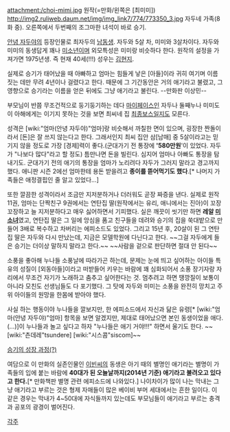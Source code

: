 attachment:/choi-mimi.jpg
원작(=만화/왼쪽은 [최미미])
http://img2.ruliweb.daum.net/img/img_link7/774/773350_3.jpg
자두네 가족(8화 중). 오른쪽에서 두번째의 조그마한 녀석이 바로 승기.

[[안녕 자두야]]의 등장인물로 최자두의 [[남동생]]. 자두와 5살 차, 미미와 3살차이다. 자두와 미미의 동생답게 꽤나 [[미소년]]이며 외모특성은 미미랑 비슷하다 한다. 원작의 설정을 가져가면 1975년생. 즉 현재 40세(!!!) 성우는 [[김현지]].

실제로 승기가 태어났을 때 아빠하고 엄마는 힘들게 낳은 [아들]이라 귀히 여기며 이름짓는 데만 무려 4년이나 걸렸다고 한다. 때문에 그 기간동안은 거의 애기라고 불렸고, 그 영향으로 승기라는 이름을 얻은 뒤에도 그냥 애기라고 불린다. --만화판 이상민--

부모님이 반쯤 무조건적으로 둥기둥기하는 데다 [[마이페이스]]인 자두나 둘째누나 미미도 이 아해에게는 이기지 못하는 것을 보면 최씨네 집 [[최종보스]]일지도 모른다.

성격은 [wiki:"엄마(안녕 자두야)"엄마]랑 비슷해서 까칠한 면이 있으며, 굉장한 짠돌이라서 [돈]은 잘 쓰지 않는다고 한다. 그래서인지 최씨 집안 삼[남매] 중 5살이라고는 믿기지 않을 정도로 가장 [경제]력이 좋다.(군대가기 전 통장에 ''''580만원''''이 있었다. 자두가 "나보다 많다"라고 할 정도) 틈만나면 돈을 빌린다. 심지어 엄마나 아빠도 통장을 탐내기도. 군대가기 전의 애기의 통장을 엄마가 노리려다 자두가 그러지 말라고 경고까지 했다. 애니판 시즌 2에선 엄마한테 용돈 받을려고 '''종이를 뜯어먹기도 했다'''.[* 나머지 가족들은 애정결핍인 줄 알고 있었다...]

또한 깔끔한 성격이라서 조금만 지저분하거나 더러워도 곧장 짜증을 낸다. 실제로 원작11권, 엄마는 단짝친구 9권에서는 연탄집 딸(원작에서는 유리, 애니에서는 진아)이 꼬장꼬장하고 늘 지저분하다고 매우 싫어하면서 기피했다. 실은 깨끗이 씻기만 하면 '''레알 [[미소녀]]'''였고, 연탄집 딸은 그 일에 앙심을 품고 친구들을 데려와 승기의 집을 쑥대밭으로 만들어 3배로 복수하고 차버리는 에피소드도 있었다. 그리고 15년 후, 20살이 된 그 연탄집 딸은 자두와 다시 만났는데, 지금은 모델학원에 다닌다고 한다. ~~그걸 자두에게 들은 승기는 더이상 말하지 말라고 한다.~~ ~~사람을 겉으로 판단하면 절대 안 된다~~

소풍을 좋아해 누나들 소풍날에 따라가곤 하는데, 문제는 눈에 띄고 싶어하는 아이들 특유의 성질이 [외동아들]이라고 떠받들어 키우는 바람에 꽤 심화되어서 소풍 장기자랑 자리에서 무조건 자기가 노래하고 춤추고 싶어한다는 것. 멈추려고 하면 땡깡질이 보통이 아니라 모친도 선생님들도 다 포기했다. 그 탓에 자두와 미미는 소풍을 완전히 망치고 주위 아이들의 원망을 한몸에 받아야 했다.

사실 하는 행동이야 누나들을 깔보지만, 한 에피소드에서 자신과 닮은 유령[* [wiki:"엄마(안녕 자두야)"엄마] 항목을 보면 알겠지만, 제대로 태어났으면 본인 동생이었을 애다.(…)]이 누나들과 놀고 싶다고 하자 "누나들은 애기 거야!!!" 하면서 울기도 한다. ~~[wiki:"츤데레"tsundere] [wiki:"시스콤"siscom]~~

[http://blog.naver.com/carlove2006/162990593 승기의 성장 과정(?)]

여담으로 이 만화의 실존인물인 [[이빈]]씨의 동생은 아기 때의 별명인 애기라는 별명이 가족들의 입에 붙는 바람에 '''40대가 된 오늘날까지(2014년 기준) 애기라고 불려오고 있다고 한다.'''[* 만화책판 별명 관련 에피소드에 나와있다.] 나이차이가 많이 나는 막내는 그냥 애기라고 부르는 것은 형제 자매들이 많은 베이비 부머 세대에서는 흔한 일이다. 이 같은 경우는 막내가 4~50대에 자식들까지 있는데도 부모님들이 애기라고 부르는 충격과 공포의 광경이 벌어진다.

[[각주]]
